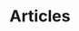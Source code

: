 

<Meta title="Alumni News" />

# Articles

<Canvas>
  <Story name="Alumni News">
    <div className="article-list">
      <Article
        imageUrl="https://placekitten.com/120/200"
        title="Article 1"
        subtitle="Subtitle here"
      />
      <Article
        imageUrl="https://placekitten.com/580/548"
        title="Article 2"
        subtitle="Subtitle here"
      />
      <Article
        imageUrl="https://placekitten.com/120/200"
        title="Article 3"
        subtitle="Subtitle here"
      />
    </div>
  </Story>
</Canvas>